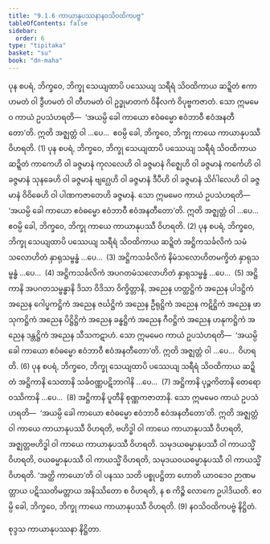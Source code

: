 ```yaml
---
title: "9.1.6 ကာယာနုပဿနာနဝသိဝထိကပဗ္ဗ"
tableOfContents: false
sidebar:
  order: 6
type: "tipitaka"
basket: "su"
book: "dn-maha"
---
```



<DynamicBreadcrumb />

<Division number="379" book="dn-maha" e="ch" v="7" p="235">

<Paragraph number="967" book="dn-maha">
ပုန စပရံ, ဘိက္ခဝေ, ဘိက္ခု သေယျထာပိ ပဿေယျ သရီရံ သိဝထိကာယ ဆဍ္ဍိတံ ဧကာဟမတံ ဝါ ဒွီဟမတံ ဝါ တီဟမတံ ဝါ ဥဒ္ဓုမာတကံ ဝိနီလကံ ဝိပုဗ္ဗကဇာတံ. သော ဣမမေဝ ကာယံ ဥပသံဟရတိ—  ‘အယမ္ပိ ခေါ ကာယော ဧဝံဓမ္မော ဧဝံဘာဝီ ဧဝံအနတီတော’တိ. ဣတိ အဇ္ဈတ္တံ ဝါ …ပေ…  ဧဝမ္ပိ ခေါ, ဘိက္ခဝေ, ဘိက္ခု ကာယေ ကာယာနုပဿီ ဝိဟရတိ. (1)
</Paragraph>

<Paragraph number="968" book="dn-maha">
ပုန စပရံ, ဘိက္ခဝေ, ဘိက္ခု သေယျထာပိ ပဿေယျ သရီရံ သိဝထိကာယ ဆဍ္ဍိတံ ကာကေဟိ ဝါ ခဇ္ဇမာနံ ကုလလေဟိ ဝါ ခဇ္ဇမာနံ ဂိဇ္ဈေဟိ ဝါ ခဇ္ဇမာနံ ကင်္ကေဟိ ဝါ ခဇ္ဇမာနံ သုနခေဟိ ဝါ ခဇ္ဇမာနံ ဗျဂ္ဃေဟိ ဝါ ခဇ္ဇမာနံ ဒီပီဟိ ဝါ ခဇ္ဇမာနံ သိင်္ဂါလေဟိ ဝါ ခဇ္ဇမာနံ ဝိဝိဓေဟိ ဝါ ပါဏကဇာတေဟိ ခဇ္ဇမာနံ. သော ဣမမေဝ ကာယံ ဥပသံဟရတိ—  ‘အယမ္ပိ ခေါ ကာယော ဧဝံဓမ္မော ဧဝံဘာဝီ ဧဝံအနတီတော’တိ. ဣတိ အဇ္ဈတ္တံ ဝါ …ပေ…  ဧဝမ္ပိ ခေါ, ဘိက္ခဝေ, ဘိက္ခု ကာယေ ကာယာနုပဿီ ဝိဟရတိ. (2)
</Paragraph>

<Paragraph number="969" book="dn-maha">
ပုန စပရံ, ဘိက္ခဝေ, ဘိက္ခု သေယျထာပိ ပဿေယျ သရီရံ သိဝထိကာယ ဆဍ္ဍိတံ အဋ္ဌိကသင်္ခလိကံ သမံသလောဟိတံ နှာရုသမ္ဗန္ဓံ …ပေ…  (3)
</Paragraph>

<Paragraph number="970" book="dn-maha">
အဋ္ဌိကသင်္ခလိကံ နိမံသလောဟိတမက္ခိတံ နှာရုသမ္ဗန္ဓံ …ပေ…  (4)
</Paragraph>

<Paragraph number="971" book="dn-maha">
အဋ္ဌိကသင်္ခလိကံ အပဂတမံသလောဟိတံ နှာရုသမ္ဗန္ဓံ …ပေ…  (5)
</Paragraph>

<Paragraph number="972" book="dn-maha">
အဋ္ဌိကာနိ အပဂတသမ္ဗန္ဓာနိ ဒိသာ ဝိဒိသာ ဝိက္ခိတ္တာနိ, အညေန ဟတ္ထဋ္ဌိကံ အညေန ပါဒဋ္ဌိကံ အညေန ဂေါပ္ဖကဋ္ဌိကံ အညေန ဇင်္ဃဋ္ဌိကံ အညေန ဦရုဋ္ဌိကံ အညေန ကဋိဋ္ဌိကံ အညေန ဖာသုကဋ္ဌိကံ အညေန ပိဋ္ဌိဋ္ဌိကံ အညေန ခန္ဓဋ္ဌိကံ အညေန ဂီဝဋ္ဌိကံ အညေန ဟနုကဋ္ဌိကံ အညေန ဒန္တဋ္ဌိကံ အညေန သီသကဋာဟံ. သော ဣမမေဝ ကာယံ ဥပသံဟရတိ—  ‘အယမ္ပိ ခေါ ကာယော ဧဝံဓမ္မော ဧဝံဘာဝီ ဧဝံအနတီတော’တိ. ဣတိ အဇ္ဈတ္တံ ဝါ …ပေ…  ဝိဟရတိ. (6)
</Paragraph>

<Paragraph number="973" book="dn-maha">
ပုန စပရံ, ဘိက္ခဝေ, ဘိက္ခု သေယျထာပိ ပဿေယျ သရီရံ သိဝထိကာယ ဆဍ္ဍိတံ အဋ္ဌိကာနိ သေတာနိ သင်္ခဝဏ္ဏပဋိဘာဂါနိ …ပေ…  (7)
</Paragraph>

<Paragraph number="974" book="dn-maha">
အဋ္ဌိကာနိ ပုဉ္ဇကိတာနိ တေရောဝဿိကာနိ …ပေ…  (8)
</Paragraph>

<Paragraph number="975" book="dn-maha">
အဋ္ဌိကာနိ ပူတီနိ စုဏ္ဏကဇာတာနိ. သော ဣမမေဝ ကာယံ ဥပသံဟရတိ—  ‘အယမ္ပိ ခေါ ကာယော ဧဝံဓမ္မော ဧဝံဘာဝီ ဧဝံအနတီတော’တိ. ဣတိ အဇ္ဈတ္တံ ဝါ ကာယေ ကာယာနုပဿီ ဝိဟရတိ, ဗဟိဒ္ဓါ ဝါ ကာယေ ကာယာနုပဿီ ဝိဟရတိ, အဇ္ဈတ္တဗဟိဒ္ဓါ ဝါ ကာယေ ကာယာနုပဿီ ဝိဟရတိ. သမုဒယဓမ္မာနုပဿီ ဝါ ကာယသ္မိံ ဝိဟရတိ, ဝယဓမ္မာနုပဿီ ဝါ ကာယသ္မိံ ဝိဟရတိ, သမုဒယဝယဓမ္မာနုပဿီ ဝါ ကာယသ္မိံ ဝိဟရတိ. ‘အတ္ထိ ကာယော’တိ ဝါ ပနဿ သတိ ပစ္စုပဋ္ဌိတာ ဟောတိ ယာဝဒေဝ ဉာဏမတ္တာယ ပဋိဿတိမတ္တာယ အနိဿိတော စ ဝိဟရတိ, န စ ကိဉ္စိ လောကေ ဥပါဒိယတိ. ဧဝမ္ပိ ခေါ, ဘိက္ခဝေ, ဘိက္ခု ကာယေ ကာယာနုပဿီ ဝိဟရတိ. (9)

</Paragraph>
</Division>

<Paragraph number="976" type="center" book="dn-maha">
နဝသိဝထိကပဗ္ဗံ နိဋ္ဌိတံ.

  
စုဒ္ဒသ ကာယာနုပဿနာ နိဋ္ဌိတာ.
</Paragraph>